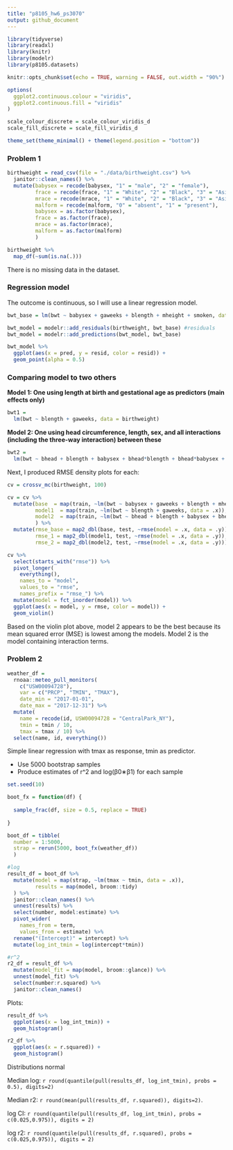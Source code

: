 ```yaml
---
title: "p8105_hw6_ps3070"
output: github_document
---
```

```r
library(tidyverse)
library(readxl)
library(knitr)
library(modelr)
library(p8105.datasets)

knitr::opts_chunk$set(echo = TRUE, warning = FALSE, out.width = "90%")

options(
  ggplot2.continuous.colour = "viridis",
  ggplot2.continuous.fill = "viridis"
)

scale_colour_discrete = scale_colour_viridis_d
scale_fill_discrete = scale_fill_viridis_d

theme_set(theme_minimal() + theme(legend.position = "bottom"))

```

### Problem 1


```r
birthweight = read_csv(file = "./data/birthweight.csv") %>%
  janitor::clean_names() %>% 
  mutate(babysex = recode(babysex, "1" = "male", "2" = "female"),
         frace = recode(frace, "1" = "White", "2" = "Black", "3" = "Asian", "4" = "Puerto Rican", "8" = "Other", "9" = "Unknown"),
         mrace = recode(mrace, "1" = "White", "2" = "Black", "3" = "Asian", "4" = "Puerto Rican", "8" = "Other", "9" = "Unknown"),
         malform = recode(malform, "0" = "absent", "1" = "present"),
         babysex = as.factor(babysex),
         frace = as.factor(frace),
         mrace = as.factor(mrace),
         malform = as.factor(malform)
         )
```

```r
birthweight %>% 
  map_df(~sum(is.na(.)))
```
There is no missing data in the dataset.

### Regression model

The outcome is continuous, so I will use a linear regression model.

```r
bwt_base = lm(bwt ~ babysex + gaweeks + blength + mheight + smoken, data = birthweight) #linear model

bwt_model = modelr::add_residuals(birthweight, bwt_base) #residuals
bwt_model = modelr::add_predictions(bwt_model, bwt_base)

bwt_model %>%
  ggplot(aes(x = pred, y = resid, color = resid)) +
  geom_point(alpha = 0.5)
```

### Comparing model to two others

**Model 1: One using length at birth and gestational age as predictors (main effects only)**

```r
bwt1 =
  lm(bwt ~ blength + gaweeks, data = birthweight)
```

**Model 2: One using head circumference, length, sex, and all interactions (including the three-way interaction) between these**

```r
bwt2 =
  lm(bwt ~ bhead + blength + babysex + bhead*blength + bhead*babysex + blength*babysex + blength*blength*babysex, data = birthweight)
```


Next, I produced RMSE density plots for each:

```r
cv = crossv_mc(birthweight, 100) 

cv = cv %>% 
  mutate(base  = map(train, ~lm(bwt ~ babysex + gaweeks + blength + mheight + smoken, data = .x)),
         model1  = map(train, ~lm(bwt ~ blength + gaweeks, data = .x)),
         model2  = map(train, ~lm(bwt ~ bhead + blength + babysex + bhead*blength + bhead*babysex + blength*babysex + blength*blength*babysex, data = .x))
         ) %>% 
  mutate(rmse_base = map2_dbl(base, test, ~rmse(model = .x, data = .y)),
         rmse_1 = map2_dbl(model1, test, ~rmse(model = .x, data = .y)),
         rmse_2 = map2_dbl(model2, test, ~rmse(model = .x, data = .y)))

cv %>% 
  select(starts_with("rmse")) %>% 
  pivot_longer(
    everything(),
    names_to = "model", 
    values_to = "rmse",
    names_prefix = "rmse_") %>% 
  mutate(model = fct_inorder(model)) %>% 
  ggplot(aes(x = model, y = rmse, color = model)) + 
  geom_violin()
```

Based on the violin plot above, model 2 appears to be the best because its mean squared error (MSE) is lowest among the models. Model 2 is the model containing interaction terms.



### Problem 2

```r
weather_df = 
  rnoaa::meteo_pull_monitors(
    c("USW00094728"),
    var = c("PRCP", "TMIN", "TMAX"), 
    date_min = "2017-01-01",
    date_max = "2017-12-31") %>%
  mutate(
    name = recode(id, USW00094728 = "CentralPark_NY"),
    tmin = tmin / 10,
    tmax = tmax / 10) %>%
  select(name, id, everything())
```


Simple linear regression with tmax as response, tmin as predictor.

  * Use 5000 bootstrap samples
  * Produce estimates of r^2 and log(β0∗β1) for each sample

```r
set.seed(10)

boot_fx = function(df) {
  
  sample_frac(df, size = 0.5, replace = TRUE)
  
}

boot_df = tibble(
  number = 1:5000,
  strap = rerun(5000, boot_fx(weather_df))
  )

#log
result_df = boot_df %>% 
  mutate(model = map(strap, ~lm(tmax ~ tmin, data = .x)),
         results = map(model, broom::tidy)
  ) %>% 
  janitor::clean_names() %>%
  unnest(results) %>%
  select(number, model:estimate) %>% 
  pivot_wider(
    names_from = term,
    values_from = estimate) %>%
  rename("(Intercept)" = intercept) %>% 
  mutate(log_int_tmin = log(intercept*tmin))

#r^2
r2_df = result_df %>%
  mutate(model_fit = map(model, broom::glance)) %>%
  unnest(model_fit) %>%
  select(number:r.squared) %>%
  janitor::clean_names()
```

Plots:
```r
result_df %>% 
  ggplot(aes(x = log_int_tmin)) +
  geom_histogram()

r2_df %>%
  ggplot(aes(x = r.squared)) +
  geom_histogram()
```

Distributions normal

Median log: `r round(quantile(pull(results_df, log_int_tmin), probs = 0.5), digits=2)`

Median r2: `r round(mean(pull(results_df, r.squared)), digits=2)`.


log CI: `r round(quantile(pull(results_df, log_int_tmin), probs = c(0.025,0.975)), digits = 2)`

log r2: `r round(quantile(pull(results_df, r.squared), probs = c(0.025,0.975)), digits = 2)`